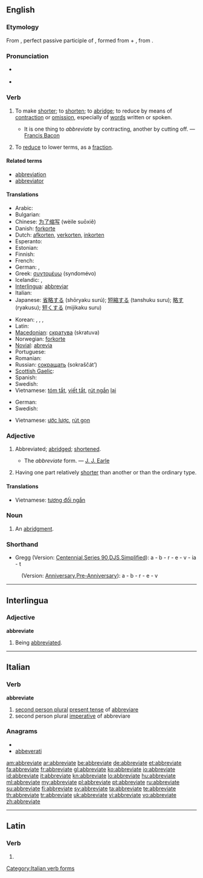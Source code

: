 ==English==

===Etymology===
From {{etyl|la|en}} {{term|abbreviatus|abbreviātus|lang=la}}, perfect passive participle of {{term|abbrevio|abbreviō|abbreviate|lang=la}}, formed from {{term|ad|lang=la}} + {{term|brevio|breviō|shorten|lang=la}}, from {{term|brevis||short|lang=la}}.

===Pronunciation===
* {{a|RP}} {{IPA|/əˈbriːvieɪt/}}
* {{audio|en-us-abbreviate.ogg|Audio (US)}}

===Verb===
{{en-verb|abbreviat|ing}}

# {{transitive}} To make [[short]]er; to [[shorten]]; to [[abridge]]; to reduce by means of [[contraction]] or [[omission]], especially of [[word]]s written or spoken.
#* It is one thing to ''abbreviate'' by contracting, another by cutting off. — [[w:Francis Bacon|Francis Bacon]]
# {{math}} To [[reduce]] to lower terms, as a [[fraction]].

====Related terms====
* [[abbreviation]]
* [[abbreviator]]

====Translations====
{{trans-top|to make shorter}}
* Arabic: {{Arab|[[اختصر|إخْتَصَرَ]]}} {{unicode|(’ikhtáʂara)}}
* Bulgarian: {{t|bg|съкращавам, скъсявам}}
* Chinese: [[为了缩写]] (wèile suōxiě)
* Danish: [[forkorte]]
* Dutch: [[afkorten]], [[verkorten]], [[inkorten]]
* Esperanto: {{t-|eo|mallongigi|xs=Esperanto}}
* Estonian: {{t|et|lühendama}}
* Finnish: {{t+|fi|lyhentää}}
* French: {{t+|fr|abréger}}
* German: {{t+|de|kürzen}}, {{t-|de|abkürzen}}
* Greek: [[συντομέυω]] (syndomévo)
* Icelandic: {{t+|is|skammstafa}}, {{t-|is|stytta}}
* [[Interlingua]]: [[abbreviar]]
* Italian: {{t+|it|abbreviare}}
* Japanese: [[省略する]] (shōryaku surú); [[短縮する]] (tanshuku suru); [[略す]] (ryakusu); [[短くする]] (mijikaku suru)
{{trans-mid}}
* Korean: {{t|ko|생략하다|tr=省略하다, saengnyakhada|sc=Hang}},  {{t+|ko|약하다|tr=略하다, yakhada|sc=Hang}},  {{t|ko|약생하다|tr=略省하다, yaksaenghada|sc=Hang}},  {{t|ko|단축하다|tr=短縮하다, danchukhada|sc=Hang}}
* Latin: {{t-|la|abbrevio|alt=abbreviō}}
* [[Macedonian]]: [[скратува]] (skratuva)
* Norwegian: [[forkorte]]
* [[Novial]]: [[abrevia]]
* Portuguese: {{t+|pt|abreviar}}
* Romanian: {{t-|ro|scurta}}
* Russian: [[сокращать]] (sokraščát’)
* [[Scottish Gaelic]]: {{t-|gd|giorraich|xs=Scottish Gaelic}}
* Spanish: {{t+|es|abreviar}}
* Swedish: {{t+|sv|förkorta}}
* Vietnamese: [[tóm tắt]], [[viết tắt]], [[rút ngắn]] [[lại]]
{{trans-bottom}}

{{trans-top|to reduce to lower terms}}
* German: {{t+|de|kürzen}}
* Swedish: {{t+|sv|förkorta}}
{{trans-mid}}
* Vietnamese: [[ước lược]], [[rút gọn]]
{{trans-bottom}}

===Adjective===
{{en-adj}}

# {{rare}} Abbreviated; [[abridge]]d; [[shorten]]ed.
#* The ''abbreviate'' form. — [[w:J. J. Earle|J. J. Earle]]
# {{biology}} Having one part relatively [[shorter]] than another or than the ordinary type.

====Translations====
{{trans-top|having one part relatively shorter}}
* Vietnamese: [[tương đối ngắn]]
{{trans-mid}}
{{trans-bottom}}

===Noun===
{{en-noun}}

# {{obsolete}} An [[abridgment]].

===Shorthand===
* Gregg (Version: [http://en.wikipedia.org/wiki/Gregg_Shorthand#Centennial_Gregg_Shorthand Centennial],[http://en.wikipedia.org/wiki/Gregg_Shorthand#Series_90_Gregg_Shorthand Series 90],[http://en.wikipedia.org/wiki/Gregg_Shorthand#Diamond_Jubilee_Gregg_Shorthand  DJS],[http://en.wikipedia.org/wiki/Gregg_Shorthand#Simplified_Gregg_Shorthand Simplified]): a - b - r - e - v - ia - t
: (Version: [http://en.wikipedia.org/wiki/Gregg_Shorthand#Anniversary_Gregg_Shorthand Anniversary],[http://en.wikipedia.org/wiki/Gregg_Shorthand#Pre-Anniversary_Gregg_Shorthand Pre-Anniversary]): a - b - r - e - v

----

==Interlingua==

===Adjective===
'''abbreviate'''

# Being [[abbreviated]].

----

==Italian==

===Verb===
'''abbreviate'''

# [[second person plural]] [[present tense]] of [[abbreviare]]
# second person plural [[imperative]] of abbreviare

===Anagrams===
* {{alphagram|aabbeeirtv}}
* [[abbeverati#Italian|abbeverati]]

[[Category:Italian verb forms]]

[[am:abbreviate]]
[[ar:abbreviate]]
[[be:abbreviate]]
[[de:abbreviate]]
[[et:abbreviate]]
[[fa:abbreviate]]
[[fr:abbreviate]]
[[gl:abbreviate]]
[[ko:abbreviate]]
[[io:abbreviate]]
[[id:abbreviate]]
[[it:abbreviate]]
[[kn:abbreviate]]
[[lo:abbreviate]]
[[hu:abbreviate]]
[[ml:abbreviate]]
[[my:abbreviate]]
[[pl:abbreviate]]
[[pt:abbreviate]]
[[ru:abbreviate]]
[[su:abbreviate]]
[[fi:abbreviate]]
[[sv:abbreviate]]
[[ta:abbreviate]]
[[te:abbreviate]]
[[th:abbreviate]]
[[tr:abbreviate]]
[[uk:abbreviate]]
[[vi:abbreviate]]
[[vo:abbreviate]]
[[zh:abbreviate]]

----
==Latin==

===Verb===
{{la-verb-form|abbreviāte}}

# {{conjugation of|abbrevio|abbreviō|2|p|pres|act|imp|lang=la}}
{{count page|[[Wiktionary:Page count]]}}
{{rfc-auto}}